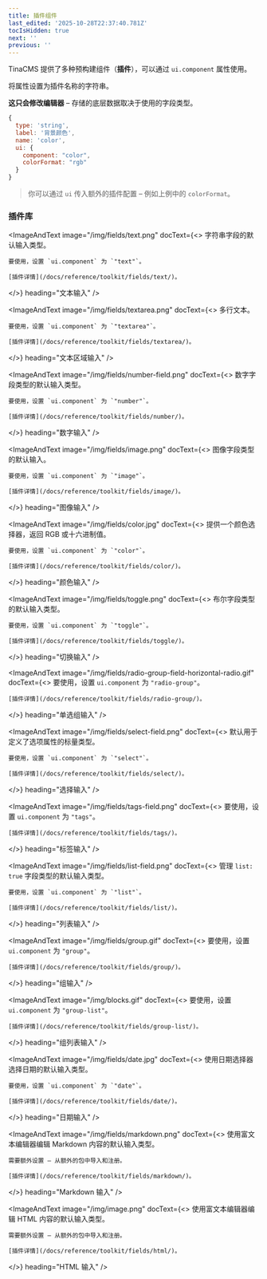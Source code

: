 ```yaml
---
title: 插件组件
last_edited: '2025-10-28T22:37:40.781Z'
tocIsHidden: true
next: ''
previous: ''
---
```


TinaCMS 提供了多种预构建组件（**插件**），可以通过 `ui.component` 属性使用。

将属性设置为插件名称的字符串。

**这只会修改编辑器** – 存储的底层数据取决于使用的字段类型。

```javascript
{
  type: 'string',
  label: '背景颜色',
  name: 'color',
  ui: {
    component: "color",
    colorFormat: "rgb"
  }
}
```

> 你可以通过 `ui` 传入额外的插件配置 – 例如上例中的 `colorFormat`。

### 插件库

<ImageAndText
  image="/img/fields/text.png"
  docText={<>
    字符串字段的默认输入类型。
    
    要使用，设置 `ui.component` 为 `"text"`。
    
    [插件详情](/docs/reference/toolkit/fields/text/)。
  </>}
  heading="文本输入"
/>

<ImageAndText
  image="/img/fields/textarea.png"
  docText={<>
    多行文本。
    
    要使用，设置 `ui.component` 为 `"textarea"`。
    
    [插件详情](/docs/reference/toolkit/fields/textarea/)。
  </>}
  heading="文本区域输入"
/>

<ImageAndText
  image="/img/fields/number-field.png"
  docText={<>
    数字字段类型的默认输入类型。
    
    要使用，设置 `ui.component` 为 `"number"`。
    
    [插件详情](/docs/reference/toolkit/fields/number/)。
  </>}
  heading="数字输入"
/>

<ImageAndText
  image="/img/fields/image.png"
  docText={<>
    图像字段类型的默认输入。
    
    要使用，设置 `ui.component` 为 `"image"`。
    
    [插件详情](/docs/reference/toolkit/fields/image/)。
  </>}
  heading="图像输入"
/>

<ImageAndText
  image="/img/fields/color.jpg"
  docText={<>
    提供一个颜色选择器，返回 RGB 或十六进制值。
    
    要使用，设置 `ui.component` 为 `"color"`。
    
    [插件详情](/docs/reference/toolkit/fields/color/)。
  </>}
  heading="颜色输入"
/>

<ImageAndText
  image="/img/fields/toggle.png"
  docText={<>
    布尔字段类型的默认输入类型。
    
    要使用，设置 `ui.component` 为 `"toggle"`。
    
    [插件详情](/docs/reference/toolkit/fields/toggle/)。
  </>}
  heading="切换输入"
/>

<ImageAndText
  image="/img/fields/radio-group-field-horizontal-radio.gif"
  docText={<>
    要使用，设置 `ui.component` 为 `"radio-group"`。
    
    [插件详情](/docs/reference/toolkit/fields/radio-group/)。
  </>}
  heading="单选组输入"
/>

<ImageAndText
  image="/img/fields/select-field.png"
  docText={<>
    默认用于定义了选项属性的标量类型。
    
    要使用，设置 `ui.component` 为 `"select"`。
    
    [插件详情](/docs/reference/toolkit/fields/select/)。
  </>}
  heading="选择输入"
/>

<ImageAndText
  image="/img/fields/tags-field.png"
  docText={<>
    要使用，设置 `ui.component` 为 `"tags"`。
    
    [插件详情](/docs/reference/toolkit/fields/tags/)。
  </>}
  heading="标签输入"
/>

<ImageAndText
  image="/img/fields/list-field.png"
  docText={<>
    管理 `list: true` 字段类型的默认输入类型。
    
    要使用，设置 `ui.component` 为 `"list"`。
    
    [插件详情](/docs/reference/toolkit/fields/list/)。
  </>}
  heading="列表输入"
/>

<ImageAndText
  image="/img/fields/group.gif"
  docText={<>
    要使用，设置 `ui.component` 为 `"group"`。
    
    [插件详情](/docs/reference/toolkit/fields/group/)。
  </>}
  heading="组输入"
/>

<ImageAndText
  image="/img/blocks.gif"
  docText={<>
    要使用，设置 `ui.component` 为 `"group-list"`。
    
    [插件详情](/docs/reference/toolkit/fields/group-list/)。
  </>}
  heading="组列表输入"
/>

<ImageAndText
  image="/img/fields/date.jpg"
  docText={<>
    使用日期选择器选择日期的默认输入类型。
    
    要使用，设置 `ui.component` 为 `"date"`。
    
    [插件详情](/docs/reference/toolkit/fields/date/)。
  </>}
  heading="日期输入"
/>

<ImageAndText
  image="/img/fields/markdown.png"
  docText={<>
    使用富文本编辑器编辑 Markdown 内容的默认输入类型。
    
    需要额外设置 – 从额外的包中导入和注册。
    
    [插件详情](/docs/reference/toolkit/fields/markdown/)。
  </>}
  heading="Markdown 输入"
/>

<ImageAndText
  image="/img/image.png"
  docText={<>
    使用富文本编辑器编辑 HTML 内容的默认输入类型。
    
    需要额外设置 – 从额外的包中导入和注册。
    
    [插件详情](/docs/reference/toolkit/fields/html/)。
  </>}
  heading="HTML 输入"
/>